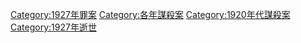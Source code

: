 [[Category:1927年罪案|Category:1927年罪案]]
[[Category:各年謀殺案|Category:各年謀殺案]]
[[Category:1920年代謀殺案|Category:1920年代謀殺案]]
[[Category:1927年逝世|Category:1927年逝世]]